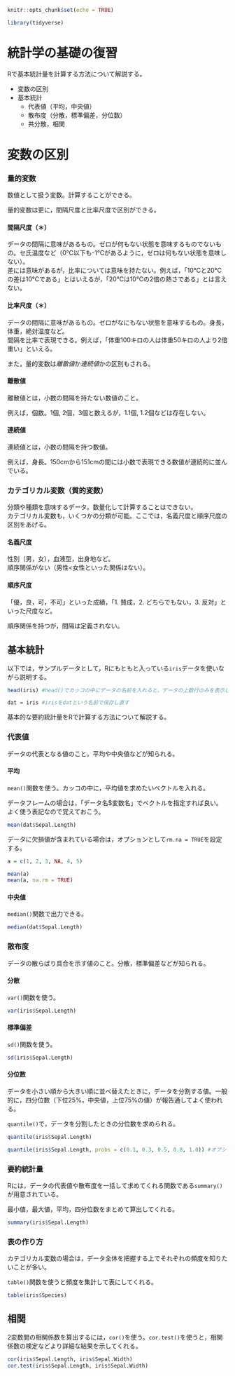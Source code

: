 
```r
knitr::opts_chunk$set(echo = TRUE)

library(tidyverse)

```



# 統計学の基礎の復習


Rで基本統計量を計算する方法について解説する。 

* 変数の区別  
* 基本統計  
  + 代表値（平均，中央値）  
  + 散布度（分散，標準偏差，分位数）  
  + 共分散，相関  

# 変数の区別


### 量的変数

数値として扱う変数。計算することができる。

量的変数は更に，間隔尺度と比率尺度で区別ができる。

#### 間隔尺度（＊）

データの間隔に意味があるもの。ゼロが何もない状態を意味するものでないもの。セ氏温度など（0℃以下も-1℃があるように，ゼロは何もない状態を意味しない）。  
差には意味があるが，比率については意味を持たない。例えば，「10℃と20℃の差は10℃である」とはいえるが，「20℃は10℃の2倍の熱さである」とは言えない。  


#### 比率尺度（＊）

データの間隔に意味があるもの。ゼロがなにもない状態を意味するもの。身長，体重，絶対温度など。  
間隔を比率で表現できる。例えば，「体重100キロの人は体重50キロの人より2倍重い」といえる。  
  
  
また，量的変数は*離散値*か*連続値*かの区別もされる。

#### 離散値

離散値とは，小数の間隔を持たない数値のこと。  

例えば，個数。1個, 2個，3個と数えるが，1.1個, 1.2個などは存在しない。  

#### 連続値

連続値とは，小数の間隔を持つ数値。  
  
例えば，身長。150cmから151cmの間には小数で表現できる数値が連続的に並んでいる。  
  

### カテゴリカル変数（質的変数）

分類や種類を意味するデータ。数量化して計算することはできない。  
カテゴリカル変数も，いくつかの分類が可能。ここでは，名義尺度と順序尺度の区別をあげる。


#### 名義尺度

性別（男，女），血液型，出身地など。  
順序関係がない（男性<女性といった関係はない）。

#### 順序尺度

「優，良，可，不可」といった成績，「1. 賛成，2. どちらでもない，3. 反対」といった尺度など。  
  
順序関係を持つが，間隔は定義されない。



## 基本統計

以下では，サンプルデータとして，Rにもともと入っている`iris`データを使いながら説明する。  


```r

head(iris) #head()でカッコの中にデータの名前を入れると，データの上数行のみを表示してくれる

dat = iris #irisをdatという名前で保存し直す

```


基本的な要約統計量をRで計算する方法について解説する。


### 代表値

データの代表となる値のこと。平均や中央値などが知られる。

#### 平均

`mean()`関数を使う。カッコの中に，平均値を求めたいベクトルを入れる。 
  
データフレームの場合は，「データ名$変数名」でベクトルを指定すれば良い。よく使う表記なので覚えておこう。

```r

mean(dat$Sepal.Length)

```


データに欠損値が含まれている場合は，オプションとして`rm.na = TRUE`を設定する。

```r

a = c(1, 2, 3, NA, 4, 5)

mean(a)
mean(a, na.rm = TRUE)

```



#### 中央値

`median()`関数で出力できる。

```r

median(dat$Sepal.Length)

```

### 散布度

データの散らばり具合を示す値のこと。分散，標準偏差などが知られる。

#### 分散

`var()`関数を使う。

```r
var(iris$Sepal.Length)
```

#### 標準偏差

`sd()`関数を使う。

```r
sd(iris$Sepal.Length)
```


#### 分位数

データを小さい順から大きい順に並べ替えたときに，データを分割する値。一般的に，四分位数（下位25%，中央値，上位75%の値）が報告通してよく使われる。  

`quantile()`で，データを分割したときの分位数を求められる。

```r

quantile(iris$Sepal.Length)

quantile(iris$Sepal.Length, probs = c(0.1, 0.3, 0.5, 0.8, 1.0)) #オプションのprobsで，分割する点を任意に変えることができる。


```


### 要約統計量

Rには，データの代表値や散布度を一括して求めてくれる関数である`summary()`が用意されている。

最小値，最大値，平均，四分位数をまとめて算出してくれる。

```r

summary(iris$Sepal.Length)

```



### 表の作り方

カテゴリカル変数の場合は，データ全体を把握する上でそれぞれの頻度を知りたいことが多い。  

`table()`関数を使うと頻度を集計して表にしてくれる。

```r

table(iris$Species) 

```


## 相関

2変数間の相関係数を算出するには，`cor()`を使う。`cor.test()`を使うと，相関係数の検定などより詳細な結果を示してくれる。

```r

cor(iris$Sepal.Length, iris$Sepal.Width) 
cor.test(iris$Sepal.Length, iris$Sepal.Width) 

```



